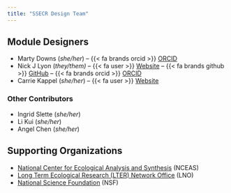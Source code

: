 ```yaml
---
title: "SSECR Design Team"
---
```


## Module Designers

- Marty Downs (_she/her_) -- {{< fa brands orcid >}} [ORCID](https://orcid.org/0000-0003-2833-956X) 
- Nick J Lyon (_they/them)_ -- {{< fa user >}} [Website](https://njlyon0.github.io/) -- {{< fa brands github >}} [GitHub](https://github.com/njlyon0) -- {{< fa brands orcid >}} [ORCID](https://orcid.org/0000-0003-3905-1078)
- Carrie Kappel (_she/her_) -- {{< fa user >}} [Website](https://legacyworksgroup.com/team-content/carrie-kappel)

### Other Contributors

- Ingrid Slette (_she/her_)
- Li Kui (_she/her_)
- Angel Chen (_she/her_)

## Supporting Organizations

- [National Center for Ecological Analysis and Synthesis](https://www.nceas.ucsb.edu/) (NCEAS)
- [Long Term Ecological Research (LTER) Network Office](https://lternet.edu/) (LNO)
- [National Science Foundation](https://www.nsf.gov/) (NSF)
